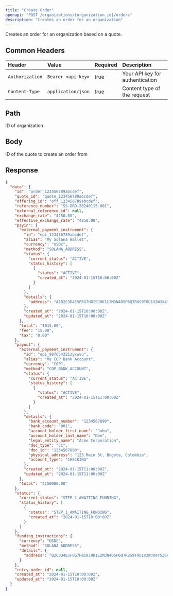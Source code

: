 ```yaml
---
title: "Create Order"
openapi: "POST /organizations/{organization_id}/orders"
description: "Creates an order for an organization"
---
```


Creates an order for an organization based on a quote.

## Common Headers

| Header          | Value              | Required | Description                     |
| :-------------- | :----------------- | :------- | :------------------------------ |
| `Authorization` | `Bearer <api-key>` | true     | Your API key for authentication |
| `Content-Type`  | `application/json` | true     | Content type of the request     |

## Path

<ParamField path="organization_id" type="string" required>
  ID of organization
</ParamField>

## Body

<ParamField body="quote_id" type="string" required>
  ID of the quote to create an order from
</ParamField>

## Response

<ResponseExample>

```json Response
{
  "data": {
    "id": "order_123456789abcdef",
    "quote_id": "quote_123456789abcdef",
    "offering_id": "off_123456789abcdef",
    "reference_number": "SS-ORD-20240115-001",
    "external_reference_id": null,
    "exchange_rate": "4250.00",
    "effective_exchange_rate": "4250.00",
    "payin": {
      "external_payment_instrument": {
        "id": "epi_123456789abcdef",
        "alias": "My Solana Wallet",
        "currency": "USDC",
        "method": "SOLANA_ADDRESS",
        "status": {
          "current_status": "ACTIVE",
          "status_history": [
            {
              "status": "ACTIVE",
              "created_at": "2024-01-15T10:00:00Z"
            }
          ]
        },
        "details": {
          "address": "A1B2C3D4E5F6G7H8I9J0K1L2M3N4O5P6Q7R8S9T0U1V2W3X4Y5Z6"
        },
        "created_at": "2024-01-15T10:00:00Z",
        "updated_at": "2024-01-15T10:00:00Z"
      },
      "total": "1015.00",
      "fee": "15.00",
      "tax": "0.00"
    },
    "payout": {
      "external_payment_instrument": {
        "id": "epi_987654321zyxwvu",
        "alias": "My COP Bank Account",
        "currency": "COP",
        "method": "COP_BANK_ACCOUNT",
        "status": {
          "current_status": "ACTIVE",
          "status_history": [
            {
              "status": "ACTIVE",
              "created_at": "2024-01-15T11:00:00Z"
            }
          ]
        },
        "details": {
          "bank_account_number": "1234567890",
          "bank_code": "001",
          "account_holder_first_name": "John",
          "account_holder_last_name": "Doe",
          "legal_entity_name": "Acme Corporation",
          "doc_type": "CC",
          "doc_id": "1234567890",
          "physical_address": "123 Main St, Bogota, Colombia",
          "account_type": "CHECKING"
        },
        "created_at": "2024-01-15T11:00:00Z",
        "updated_at": "2024-01-15T11:00:00Z"
      },
      "total": "4250000.00"
    },
    "status": {
      "current_status": "STEP_1_AWAITING_FUNDING",
      "status_history": [
        {
          "status": "STEP_1_AWAITING_FUNDING",
          "created_at": "2024-01-15T10:00:00Z"
        }
      ]
    },
    "funding_instructions": {
      "currency": "USDC",
      "method": "SOLANA_ADDRESS",
      "details": {
        "address": "B2C3D4E5F6G7H8I9J0K1L2M3N4O5P6Q7R8S9T0U1V2W3X4Y5Z6A1"
      }
    },
    "retry_order_id": null,
    "created_at": "2024-01-15T10:00:00Z",
    "updated_at": "2024-01-15T10:00:00Z"
  }
}
```

</ResponseExample>
